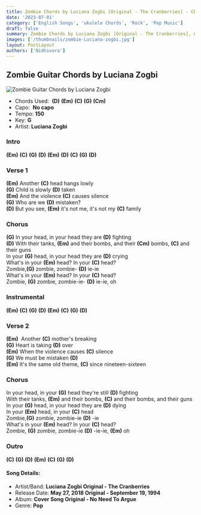 ```yaml
---
title: Zombie Chords by Luciana Zogbi [Original - The Cranberries] - ChordsCo
date: '2023-07-01'
category: ['English Songs', 'ukulele Chords', 'Rock', 'Pop Music']
draft: false
summary: Zombie Chords by Luciana Zogbi [Original - The Cranberries], Chords used - (D) (Em) (C) (G) (Cm),  Key - G Major
images: ['/thumbnails/zombie-Luciana-zogbi.jpg']
layout: PostLayout
authors: ['Nidhivora']
---
```


## Zombie Guitar Chords by Luciana Zogbi

![Zombie Guitar Chords by Luciana Zogbi](/thumbnails/zombie-Luciana-zogbi.jpg)

- Chords Used:  **(D)** **(Em)** **(C)** **(G)** **(Cm)**
- Capo:  **No capo**
- Tempo: **150**
- Key: **G**
- Artist: **Luciana Zogbi**

### Intro

**(Em)** **(C)** **(G)** **(D)** **(Em)** **(D)** **(C)** **(G)** **(D)**

### Verse 1

**(Em)** Another **(C)** head hangs lowly\
**(G)** Child is slowly **(D)** taken\
**(Em)** And the violence **(C)** causes silence\
**(G)** Who are we **(D)** mistaken?\
**(D)** But you see, **(Em)** it's not me, it's not my **(C)** family

### Chorus

**(G)** In your head, in your head they are **(D)** fighting\
**(D)** With their tanks, **(Em)** and their bombs, and their **(Cm)** bombs, **(C)** and their guns\
In your **(G)** head, in your head they are **(D)** crying\
What's in your **(Em)** head? In your **(C)** head?\
Zombie,**(G)** zombie, zombie- **(D)** ie-ie\
What's in your **(Em)** head? In your **(C)** head?\
Zombie, **(G)** zombie, zombie-ie- **(D)** ie-ie, oh

### Instrumental

**(Em)** **(C)** **(G)** **(D)** **(Em)** **(C)** **(G)** **(D)**

### Verse 2

**(Em)**  Another **(C)** mother's breaking\
**(G)** Heart is taking **(D)** over\
**(Em)** When the violence causes **(C)** silence\
**(G)** We must be mistaken **(D)**\
**(Em)** It's the same old theme, **(C)** since nineteen-sixteen

### Chorus

In your head, in your **(G)** head they're still **(D)** fighting\
With their tanks, **(Em)** and their bombs, **(C)** and their bombs, and their guns\
In your **(G)** head, in your head they are **(D)** dying\
In your **(Em)** head, in your **(C)** head\
Zombie,**(G)** zombie, zombie-ie **(D)** -ie\
What's in your **(Em)** head? In your **(C)** head?\
Zombie, **(G)** zombie, zombie-ie **(D)** -ie-ie, **(Em)** oh

### Outro

**(C)** **(G)** **(D)** **(Em)** **(C)** **(G)** **(D)**

#### Song Details:

- Artist/Band: **Luciana Zogbi Original - The Cranberries**
- Release Date: **May 27, 2018 Original - September 19, 1994**
- Album: **Cover Song Original - No Need To Argue**
- Genre: **Pop**
